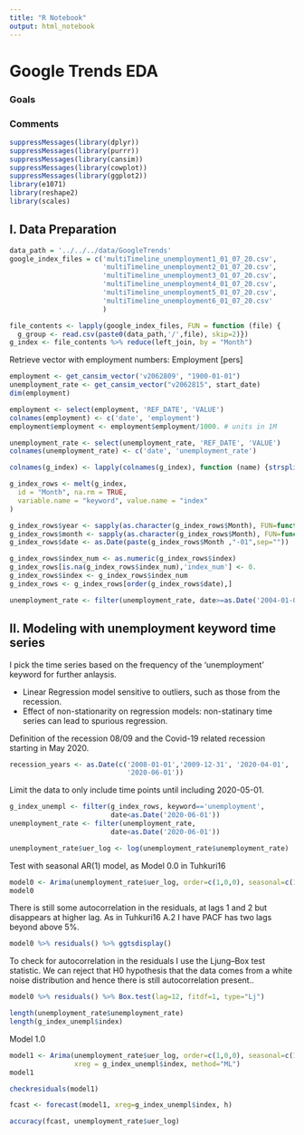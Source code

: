 ```yaml
---
title: "R Notebook"
output: html_notebook
---
```


# Google Trends EDA

### Goals


### Comments


```r
suppressMessages(library(dplyr))
suppressMessages(library(purrr))
suppressMessages(library(cansim))
suppressMessages(library(cowplot))
suppressMessages(library(ggplot2))
library(e1071)
library(reshape2)
library(scales)
```


## I. Data Preparation


```r
data_path = '../../../data/GoogleTrends'
google_index_files = c('multiTimeline_unemployment1_01_07_20.csv', 
                       'multiTimeline_unemployment2_01_07_20.csv',
                       'multiTimeline_unemployment3_01_07_20.csv',
                       'multiTimeline_unemployment4_01_07_20.csv',
                       'multiTimeline_unemployment5_01_07_20.csv',
                       'multiTimeline_unemployment6_01_07_20.csv'
                       )
```

```r
file_contents <- lapply(google_index_files, FUN = function (file) {
  g_group <- read.csv(paste0(data_path,'/',file), skip=2)})
g_index <- file_contents %>% reduce(left_join, by = "Month")
```


Retrieve vector with employment numbers: Employment [pers]
```r
employment <- get_cansim_vector('v2062809', "1900-01-01")
unemployment_rate <- get_cansim_vector("v2062815", start_date)
dim(employment)
```

```r
employment <- select(employment, 'REF_DATE', 'VALUE')
colnames(employment) <- c('date', 'employment')
employment$employment <- employment$employment/1000. # units in 1M

unemployment_rate <- select(unemployment_rate, 'REF_DATE', 'VALUE')
colnames(unemployment_rate) <- c('date', 'unemployment_rate')

```


```r
colnames(g_index) <- lapply(colnames(g_index), function (name) {strsplit(name,'\\.\\.\\.')[[1]][1]})
```


```r
g_index_rows <- melt(g_index,
  id = "Month", na.rm = TRUE,
  variable.name = "keyword", value.name = "index"
)
```

```r
g_index_rows$year <- sapply(as.character(g_index_rows$Month), FUN=function (par_date) {strsplit(par_date, "-")[[1]][1]})
g_index_rows$month <- sapply(as.character(g_index_rows$Month), FUN=function (par_date) {strsplit(par_date, "-")[[1]][2]})
g_index_rows$date <- as.Date(paste(g_index_rows$Month ,"-01",sep=""))
```


```r
g_index_rows$index_num <- as.numeric(g_index_rows$index)
g_index_rows[is.na(g_index_rows$index_num),'index_num'] <- 0.
g_index_rows$index <- g_index_rows$index_num
g_index_rows <- g_index_rows[order(g_index_rows$date),]
```

```r
unemployment_rate <- filter(unemployment_rate, date>=as.Date('2004-01-01'))
```

## II. Modeling with unemployment keyword time series

I pick the time series based on the frequency of the 'unemployment' keyword
for further anlaysis.

* Linear Regression model sensitive to outliers, such as those from the recession.
* Effect of non-stationarity on regression models: non-statinary time series
can lead to spurious regression.


Definition of the recession 08/09 and the Covid-19 related recession starting
in May 2020.
```r
recession_years <- as.Date(c('2008-01-01','2009-12-31', '2020-04-01', 
                             '2020-06-01'))
```


Limit the data to only include time points until including 2020-05-01.
```r
g_index_unempl <- filter(g_index_rows, keyword=='unemployment', 
                         date<as.Date('2020-06-01'))
unemployment_rate <- filter(unemployment_rate, 
                         date<as.Date('2020-06-01'))
```



```r
unemployment_rate$uer_log <- log(unemployment_rate$unemployment_rate)
```




Test with seasonal AR(1) model, as Model 0.0 in Tuhkuri16

```r
model0 <- Arima(unemployment_rate$uer_log, order=c(1,0,0), seasonal=c(1,0,0))
model0
```

There is still some autocorrelation in the residuals, at lags 1 and 2 but
disappears at higher lag. As
in Tuhkuri16  A.2 I have PACF has two lags beyond above 5%.
```r
model0 %>% residuals() %>% ggtsdisplay()
```

To check for autocorrelation in the residuals I use the Ljung–Box test statistic. We
can reject that H0 hypothesis that the data comes from a white noise distribution and
hence there is still autocorrelation present..
```r
model0 %>% residuals() %>% Box.test(lag=12, fitdf=1, type="Lj")
```

```r
length(unemployment_rate$unemployment_rate)
length(g_index_unempl$index)
```

Model 1.0
```r
model1 <- Arima(unemployment_rate$uer_log, order=c(1,0,0), seasonal=c(1,0,0),
                xreg = g_index_unempl$index, method="ML")
model1
```

```r
checkresiduals(model1)
```

```r
fcast <- forecast(model1, xreg=g_index_unempl$index, h)
```


```r
accuracy(fcast, unemployment_rate$uer_log)
```


